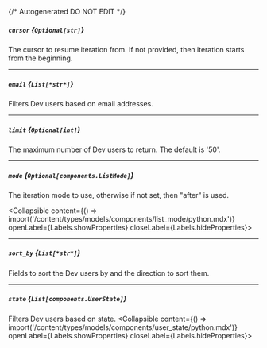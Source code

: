 {/* Autogenerated DO NOT EDIT  */}

##### `cursor` *{`Optional[str]`}*
The cursor to resume iteration from. If not provided, then iteration
starts from the beginning.


---
##### `email` *{`List[*str*]`}*
Filters Dev users based on email addresses.

---
##### `limit` *{`Optional[int]`}*
The maximum number of Dev users to return. The default is '50'.


---
##### `mode` *{`Optional[components.ListMode]`}*
The iteration mode to use, otherwise if not set, then "after" is
used.

<Collapsible content={() => import('/content/types/models/components/list_mode/python.mdx')} openLabel={Labels.showProperties} closeLabel={Labels.hideProperties}>
</Collapsible>

---
##### `sort_by` *{`List[*str*]`}*
Fields to sort the Dev users by and the direction to sort them.


---
##### `state` *{`List[components.UserState]`}*
Filters Dev users based on state.
<Collapsible content={() => import('/content/types/models/components/user_state/python.mdx')} openLabel={Labels.showProperties} closeLabel={Labels.hideProperties}>
</Collapsible>



